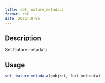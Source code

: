 ```yaml
--- 
title: set_feature_metadata 
format: rst 
date: 2022-10-06 
--- 
```


## Description

Set feature metadata


## Usage

```r
set_feature_metadata(gobject, feat_metadata)
```


